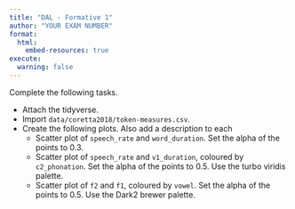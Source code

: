 ```yaml
---
title: "DAL - Formative 1"
author: "YOUR EXAM NUMBER"
format:
  html:
    embed-resources: true
execute: 
  warning: false
---
```


Complete the following tasks.

- Attach the tidyverse.
- Import `data/coretta2018/token-measures.csv`.
- Create the following plots. Also add a description to each
  - Scatter plot of `speech_rate` and `word_duration`. Set the alpha of the points to 0.3.
  - Scatter plot of `speech_rate` and `v1_duration`, coloured by `c2_phonation`. Set the alpha of the points to 0.5. Use the turbo viridis palette.
  - Scatter plot of `f2` and `f1`, coloured by `vowel`. Set the alpha of the points to 0.5. Use the Dark2 brewer palette.

